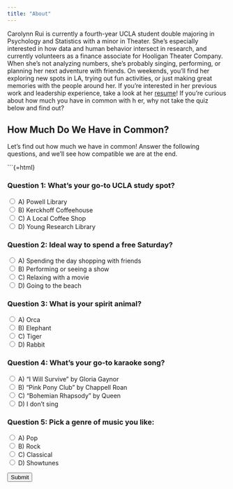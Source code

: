 ```yaml
---
title: "About"
---
```


Carolynn Rui is currently a fourth-year UCLA student double majoring in Psychology and Statistics with a minor in Theater. She's especially interested in how data and human behavior intersect in research, and currently volunteers as a finance associate for Hooligan Theater Company. When she’s not analyzing numbers, she’s probably singing, performing, or planning her next adventure with friends. On weekends, you’ll find her exploring new spots in LA, trying out fun activities, or just making great memories with the people around her. If you're interested in her previous work and leadership experience, take a look at her [resume](/Resume.pdf){target="_blank"}! If you’re curious about how much you have in common with h er, why not take the quiz below and find out? 

<div id="quiz">
## How Much Do We Have in Common?

Let's find out how much we have in common! Answer the following questions, and we'll see how compatible we are at the end.

```{=html}
<!-- The Quiz -->
<div id="quiz-container">
  <h3>Question 1: What’s your go-to UCLA study spot?</h3>
  <form id="quiz-form">
    <label><input type="radio" name="q1" value="A"> A) Powell Library</label><br>
    <label><input type="radio" name="q1" value="B"> B) Kerckhoff Coffeehouse </label><br>
    <label><input type="radio" name="q1" value="C"> C) A Local Coffee Shop </label><br>
    <label><input type="radio" name="q1" value="D"> D) Young Research Library </label><br>

    <h3>Question 2: Ideal way to spend a free Saturday?</h3>
    <label><input type="radio" name="q2" value="A"> A)️ Spending the day shopping with friends</label><br>
    <label><input type="radio" name="q2" value="B"> B) Performing or seeing a show </label><br>
    <label><input type="radio" name="q2" value="C"> C) Relaxing with a movie </label><br>
    <label><input type="radio" name="q2" value="D"> D)️ Going to the beach </label><br>

    <h3>Question 3: What is your spirit animal?</h3>
    <label><input type="radio" name="q3" value="A"> A) Orca </label><br>
    <label><input type="radio" name="q3" value="B"> B) Elephant </label><br>
    <label><input type="radio" name="q3" value="C"> C) Tiger </label><br>
    <label><input type="radio" name="q3" value="D"> D) Rabbit </label><br>

    <h3>Question 4: What's your go-to karaoke song?</h3>
    <label><input type="radio" name="q4" value="A"> A) "I Will Survive" by Gloria Gaynor </label><br>
    <label><input type="radio" name="q4" value="B"> B) "Pink Pony Club" by Chappell Roan </label><br>
    <label><input type="radio" name="q4" value="C"> C) "Bohemian Rhapsody" by Queen </label><br>
    <label><input type="radio" name="q4" value="D"> D) I don't sing </label><br>
    
    <h3>Question 5: Pick a genre of music you like: </h3>
    <label><input type="radio" name="q5" value="A"> A) Pop </label><br>
    <label><input type="radio" name="q5" value="B"> B) Rock </label><br>
    <label><input type="radio" name="q5" value="C"> C) Classical </label><br>
    <label><input type="radio" name="q5" value="D"> D) Showtunes </label><br>

    <button type="button" onclick="calculateScore()">Submit</button>
  </form>
</div>

<div id="result-container" style="display: none;">
  <h3>Your Result: </h3>
  <p id="quiz-result"></p>
  <button class="quiz-button" onclick="resetQuiz()">Take the Quiz Again</button>
</div>

<script>
function calculateScore() {
  const answers = {
    q1: document.querySelector('input[name="q1"]:checked'),
    q2: document.querySelector('input[name="q2"]:checked'),
    q3: document.querySelector('input[name="q3"]:checked'),
    q4: document.querySelector('input[name="q4"]:checked'),
    q5: document.querySelector('input[name="q5"]:checked')
  };
  
  if (!answers.q1 || !answers.q2 || !answers.q3 || !answers.q4 || !answers.q5) {
    alert('Please answer all questions!');
    return;
  }

  let score = 0;
  
  // Scoring based on answer similarity (change values as needed)
  if (answers.q1.value === 'D') score += 10;
  if (answers.q2.value === 'C') score += 10;
  if (answers.q3.value === 'A') score += 10;
  if (answers.q4.value === 'A') score += 10;
  if (answers.q4.value === 'D') score += 10;

  let resultMessage = '';
  if (score >= 40) {
    resultMessage = "We’re practically twins! 💥";
  } else if (score >= 20) {
    resultMessage = "We have some similarities! Let’s chat more! 😎";
  } else {
    resultMessage = "We might not have everything in common, but that’s okay! 😊";
  }

  // Hide the quiz form and show the result
  document.getElementById('quiz-container').style.display = 'none';
  document.getElementById('result-container').style.display = 'block';
  document.getElementById('quiz-result').innerText = resultMessage;
}

function resetQuiz() {
  // Reset the quiz form
  const form = document.getElementById('quiz-form');
  form.reset();

  // Hide the result container and show the quiz again
  document.getElementById('result-container').style.display = 'none';
  document.getElementById('quiz-container').style.display = 'block';
}
</script>
</div>
